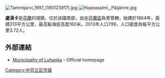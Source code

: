 [[Image:Tammijarvi_1997_(190123917).jpg|right]]
[[Image:Hopeasalmi,_Päijänne.jpg|right]]

'''盧漢卡'''是[[芬蘭|芬蘭]]的城鎮，位於該國南部，由[[中芬蘭區|中芬蘭區]]負責管轄，始建於1864年，面積313平方公里，最高點海拔高度160米，2013年人口799，人口密度為每平方公里3.72人。

==外部連結==
*[http://www.luhanka.fi/ Municipality of Luhanka] {{Wayback|url=http://www.luhanka.fi/ |date=20200623083138 }} – Official homepage {{fi icon}}

{{Finland-geo-stub}}
[[Category:中芬兰区市镇|Category:中芬兰区市镇]]